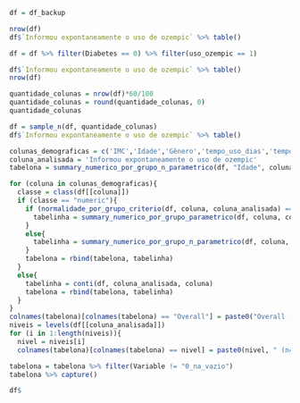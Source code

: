 ```r

df = df_backup

nrow(df)
df$`Informou expontaneamente o uso de ozempic` %>% table()

df = df %>% filter(Diabetes == 0) %>% filter(uso_ozempic == 1)

df$`Informou expontaneamente o uso de ozempic` %>% table()
nrow(df)

```

```r

quantidade_colunas = nrow(df)*60/100
quantidade_colunas = round(quantidade_colunas, 0)
quantidade_colunas

df = sample_n(df, quantidade_colunas)
df$`Informou expontaneamente o uso de ozempic` %>% table()


```

```r
colunas_demograficas = c('IMC','Idade','Gênero','tempo_uso_dias','tempo_uso_dias2','tempo_uso_semanas','tempo_de_uso_cat','sintomas_gabriel')
coluna_analisada = 'Informou expontaneamente o uso de ozempic'
tabelona = summary_numerico_por_grupo_n_parametrico(df, "Idade", coluna_analisada)[FALSE, ]

for (coluna in colunas_demograficas){
  classe = class(df[[coluna]])
  if (classe == "numeric"){
    if (normalidade_por_grupo_criterio(df, coluna, coluna_analisada) == TRUE){
      tabelinha = summary_numerico_por_grupo_parametrico(df, coluna, coluna_analisada)
    }
    else{
      tabelinha = summary_numerico_por_grupo_n_parametrico(df, coluna, coluna_analisada)
    }
    tabelona = rbind(tabelona, tabelinha)
  }
  else{
    tabelinha = conti(df, coluna_analisada, coluna)
    tabelona = rbind(tabelona, tabelinha)
  }
}
colnames(tabelona)[colnames(tabelona) == "Overall"] = paste0("Overall (n=", nrow(df[complete.cases(df[[coluna_analisada]]), ]), ")")
niveis = levels(df[[coluna_analisada]])
for (i in 1:length(niveis)){
  nivel = niveis[i]
  colnames(tabelona)[colnames(tabelona) == nivel] = paste0(nivel, " (n=", table(df[[coluna_analisada]])[i], ")")}

tabelona = tabelona %>% filter(Variable != "0_na_vazio")
tabelona %>% capture()
```

```r
df$
```

```r

```

```r

```

```r

```

